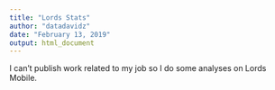 ```yaml
---
title: "Lords Stats"
author: "datadavidz"
date: "February 13, 2019"
output: html_document
---
```


I can't publish work related to my job so I do some analyses on Lords Mobile.
